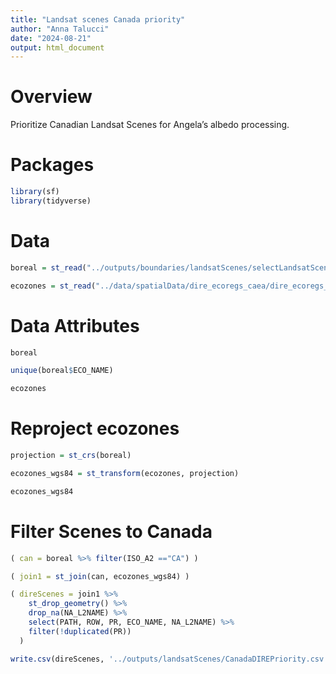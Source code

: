 ```yaml
---
title: "Landsat scenes Canada priority"
author: "Anna Talucci"
date: "2024-08-21"
output: html_document
---
```



# Overview

Prioritize Canadian Landsat Scenes for Angela's albedo processing.

# Packages

```r
library(sf)
library(tidyverse)
```

# Data

```r
boreal = st_read("../outputs/boundaries/landsatScenes/selectLandsatScenes.shp", "selectLandsatScenes")
```

```r
ecozones = st_read("../data/spatialData/dire_ecoregs_caea/dire_ecoregs_caea.shp", "dire_ecoregs_caea")
```

# Data Attributes

```r
boreal
```

```r
unique(boreal$ECO_NAME)
```

```r
ecozones
```

# Reproject ecozones

```r
projection = st_crs(boreal)
```

```r
ecozones_wgs84 = st_transform(ecozones, projection)
```

```r
ecozones_wgs84
```
# Filter Scenes to Canada

```r
( can = boreal %>% filter(ISO_A2 =="CA") )
```


```r
( join1 = st_join(can, ecozones_wgs84) )
```


```r
( direScenes = join1 %>% 
    st_drop_geometry() %>% 
    drop_na(NA_L2NAME) %>% 
    select(PATH, ROW, PR, ECO_NAME, NA_L2NAME) %>% 
    filter(!duplicated(PR))
  )
```

```r
write.csv(direScenes, '../outputs/landsatScenes/CanadaDIREPriority.csv', row.names=F)
```
